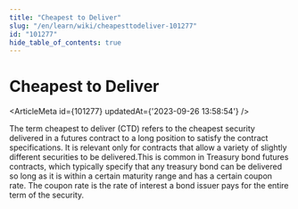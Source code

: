 ```yaml
---
title: "Cheapest to Deliver"
slug: "/en/learn/wiki/cheapesttodeliver-101277"
id: "101277"
hide_table_of_contents: true
---
```



# Cheapest to Deliver

<ArticleMeta id={101277} updatedAt={'2023-09-26 13:58:54'} />
<div className='border-solid border-b border-t-0 my-4 border-[var(--ifm-color-gray-300)]' />

The term cheapest to deliver (CTD) refers to the cheapest security delivered in a futures contract to a long position to satisfy the contract specifications. It is relevant only for contracts that allow a variety of slightly different securities to be delivered.This is common in Treasury bond futures contracts, which typically specify that any treasury bond can be delivered so long as it is within a certain maturity range and has a certain coupon rate. The coupon rate is the rate of interest a bond issuer pays for the entire term of the security.
